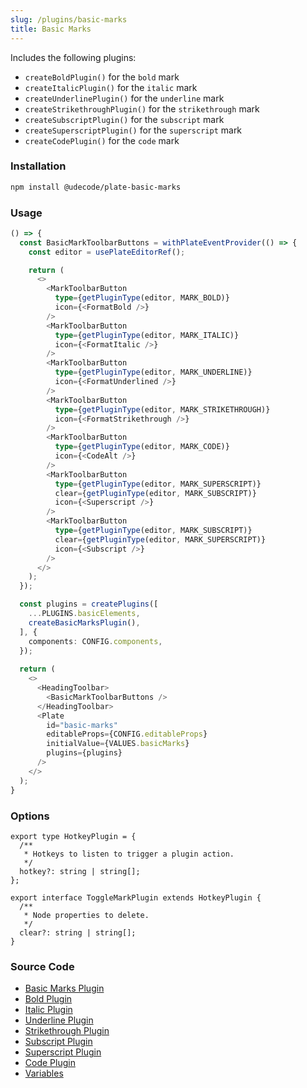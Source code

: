 ```yaml
---
slug: /plugins/basic-marks
title: Basic Marks
---
```


Includes the following plugins:
- `createBoldPlugin()` for the `bold` mark
- `createItalicPlugin()` for the `italic` mark
- `createUnderlinePlugin()` for the `underline` mark
- `createStrikethroughPlugin()` for the `strikethrough` mark
- `createSubscriptPlugin()` for the `subscript` mark
- `createSuperscriptPlugin()` for the `superscript` mark
- `createCodePlugin()` for the `code` mark

### Installation

```bash npm2yarn
npm install @udecode/plate-basic-marks
```

### Usage

```ts live
() => {
  const BasicMarkToolbarButtons = withPlateEventProvider(() => {
    const editor = usePlateEditorRef();

    return (
      <>
        <MarkToolbarButton
          type={getPluginType(editor, MARK_BOLD)}
          icon={<FormatBold />}
        />
        <MarkToolbarButton
          type={getPluginType(editor, MARK_ITALIC)}
          icon={<FormatItalic />}
        />
        <MarkToolbarButton
          type={getPluginType(editor, MARK_UNDERLINE)}
          icon={<FormatUnderlined />}
        />
        <MarkToolbarButton
          type={getPluginType(editor, MARK_STRIKETHROUGH)}
          icon={<FormatStrikethrough />}
        />
        <MarkToolbarButton
          type={getPluginType(editor, MARK_CODE)}
          icon={<CodeAlt />}
        />
        <MarkToolbarButton
          type={getPluginType(editor, MARK_SUPERSCRIPT)}
          clear={getPluginType(editor, MARK_SUBSCRIPT)}
          icon={<Superscript />}
        />
        <MarkToolbarButton
          type={getPluginType(editor, MARK_SUBSCRIPT)}
          clear={getPluginType(editor, MARK_SUPERSCRIPT)}
          icon={<Subscript />}
        />
      </>
    );
  });

  const plugins = createPlugins([
    ...PLUGINS.basicElements,
    createBasicMarksPlugin(),
  ], {
    components: CONFIG.components,
  });
  
  return (
    <>
      <HeadingToolbar>
        <BasicMarkToolbarButtons />
      </HeadingToolbar>
      <Plate
        id="basic-marks"
        editableProps={CONFIG.editableProps}
        initialValue={VALUES.basicMarks}
        plugins={plugins}
      />
    </>
  );
}
```

### Options

```tsx
export type HotkeyPlugin = {
  /**
   * Hotkeys to listen to trigger a plugin action.
   */
  hotkey?: string | string[];
};

export interface ToggleMarkPlugin extends HotkeyPlugin {
  /**
   * Node properties to delete.
   */
  clear?: string | string[];
}
```

### Source Code

- [Basic Marks Plugin](https://github.com/udecode/plate/blob/main/packages/nodes/basic-marks/src/createBasicMarksPlugin.ts)
- [Bold Plugin](https://github.com/udecode/plate/blob/main/packages/nodes/basic-marks/src/createBoldPlugin.ts)
- [Italic Plugin](https://github.com/udecode/plate/blob/main/packages/nodes/basic-marks/src/createItalicPlugin.ts)
- [Underline Plugin](https://github.com/udecode/plate/blob/main/packages/nodes/basic-marks/src/createUnderlinePlugin.ts)
- [Strikethrough Plugin](https://github.com/udecode/plate/blob/main/packages/nodes/basic-marks/src/createStrikethroughPlugin.ts)
- [Subscript Plugin](https://github.com/udecode/plate/blob/main/packages/nodes/basic-marks/src/createSubscriptPlugin.ts)
- [Superscript Plugin](https://github.com/udecode/plate/blob/main/packages/nodes/basic-marks/src/createSuperscriptPlugin.ts)
- [Code Plugin](https://github.com/udecode/plate/blob/main/packages/nodes/basic-marks/src/createCodePlugin.ts)
- [Variables](https://github.com/udecode/plate/blob/main/docs/src/live/live.tsx)
